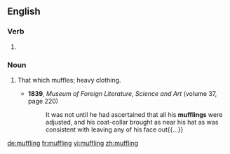 ==English==

===Verb===
{{head|en}}

# {{present participle of|muffle|lang=en}}

===Noun===
{{en-noun}}

# {{context|mostly|in the plural|lang=en}} That which muffles; heavy clothing.
#* '''1839''', ''Museum of Foreign Literature, Science and Art'' (volume 37, page 220)
#*: It was not until he had ascertained that all his '''mufflings''' were adjusted, and his coat-collar brought as near his hat as was consistent with leaving any of his face out{{...}}

[[de:muffling]]
[[fr:muffling]]
[[vi:muffling]]
[[zh:muffling]]